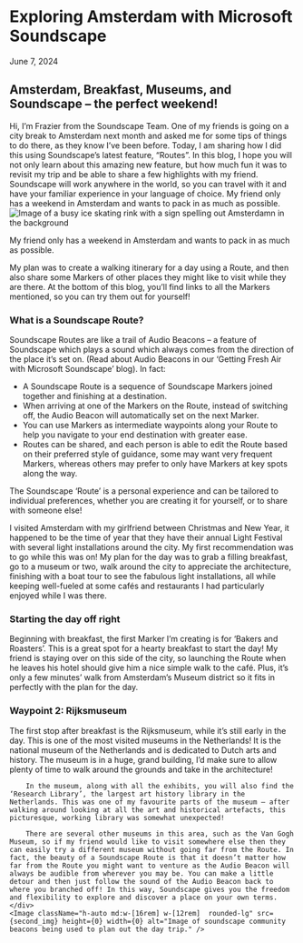 
# Exploring Amsterdam with Microsoft Soundscape

<span className="font-work-sans text-navy-blue text-xl font-normal pb-2">June 7, 2024</span>
 
## Amsterdam, Breakfast, Museums, and Soundscape – the perfect weekend! 

<div className="flex xl:flex-row flex-col gap-24 xl:items-start items-center">
    <div className="flex flex-col">
        Hi, I’m Frazier from the Soundscape Team. One of my friends is going on a city break to Amsterdam next month and asked me for some tips of things to do there, as they know I’ve been before. Today, I am sharing how I did this using Soundscape’s latest feature, “Routes”. In this blog, I hope you will not only learn about this amazing new feature, but how much fun it was to revisit my trip and be able to share a few highlights with my friend. Soundscape will work anywhere in the world, so you can travel with it and have your familiar experience in your language of choice.
        My friend only has a weekend in Amsterdam and wants to pack in as much as possible. 
    </div>
    <Image className="h-auto md:w-[28rem] w-[18rem]  rounded-lg" src={first_img} height={0} width={0} alt="Image of a busy ice skating rink with a sign spelling out Amsterdamn in the background" />
</div>

My friend only has a weekend in Amsterdam and wants to pack in as much as possible. 

My plan was to create a walking itinerary for a day using a Route, and then also share some Markers of other places they might like to visit while they are there.
At the bottom of this blog, you’ll find links to all the Markers mentioned, so you can try them out for yourself!

### What is a Soundscape Route?

Soundscape Routes are like a trail of Audio Beacons – a feature of Soundscape which plays a sound which always comes from the direction of the place it’s set on. (Read about Audio Beacons in our ‘Getting Fresh Air with Microsoft Soundscape’ blog). In fact:
- A Soundscape Route is a sequence of Soundscape Markers joined together and finishing at a destination.
- When arriving at one of the Markers on the Route, instead of switching off, the Audio Beacon will automatically set on the next Marker.
- You can use Markers as intermediate waypoints along your Route to help you navigate to your end destination with greater ease.
- Routes can be shared, and each person is able to edit the Route based on their preferred style of guidance, some may want very frequent Markers, whereas others may prefer to only have Markers at key spots along the way.

The Soundscape ‘Route’ is a personal experience and can be tailored to individual preferences, whether you are creating it for yourself, or to share with someone else!

I visited Amsterdam with my girlfriend between Christmas and New Year, it happened to be the time of year that they have their annual Light Festival with several light installations around the city. My first recommendation was to go while this was on!
My plan for the day was to grab a filling breakfast, go to a museum or two, walk around the city to appreciate the architecture, finishing with a boat tour to see the fabulous light installations, all while keeping well-fueled at some cafés and restaurants I had particularly enjoyed while I was there.

### Starting the day off right

Beginning with breakfast, the first Marker I’m creating is for ‘Bakers and Roasters’. This is a great spot for a hearty breakfast to start the day! My friend is staying over on this side of the city, so launching the Route when he leaves his hotel should give him a nice simple walk to the café. Plus, it’s only a few minutes’ walk from Amsterdam’s Museum district so it fits in perfectly with the plan for the day.

### Waypoint 2: Rijksmuseum

<div className="flex xl:flex-row flex-col gap-24 xl:items-start items-center">
    <div className="flex flex-col">
        The first stop after breakfast is the Rijksmuseum, while it’s still early in the day. This is one of the most visited museums in the Netherlands! It is the national museum of the Netherlands and is dedicated to Dutch arts and history. The museum is in a huge, grand building, I’d make sure to allow plenty of time to walk around the grounds and take in the architecture!

        In the museum, along with all the exhibits, you will also find the ‘Research Library’, the largest art history library in the Netherlands. This was one of my favourite parts of the museum – after walking around looking at all the art and historical artefacts, this picturesque, working library was somewhat unexpected!

        There are several other museums in this area, such as the Van Gogh Museum, so if my friend would like to visit somewhere else then they can easily try a different museum without going far from the Route. In fact, the beauty of a Soundscape Route is that it doesn’t matter how far from the Route you might want to venture as the Audio Beacon will always be audible from wherever you may be. You can make a little detour and then just follow the sound of the Audio Beacon back to where you branched off! In this way, Soundscape gives you the freedom and flexibility to explore and discover a place on your own terms.
    </div>
    <Image className="h-auto md:w-[16rem] w-[12rem]  rounded-lg" src={second_img} height={0} width={0} alt="Image of soundscape community beacons being used to plan out the day trip." />
</div>



 